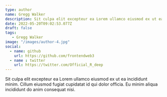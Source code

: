 ```yaml
---
type: author
name: Gregg Walker
description: Sit culpa elit excepteur ea Lorem ullamco eiusmod ex ut ea incididunt minim. Cillum eiusmod fugiat cupidatat.
date: 2022-05-20T09:02:53.077Z
draft: false
tags: 
   - Gregg Walker
image: "/images/author-4.jpg"
social:
  - name: github
    url: https://github.com/frontendweb3
  - name : twitter
    url: https://twitter.com/Official_R_deep
---
```

Sit culpa elit excepteur ea Lorem ullamco eiusmod ex ut ea incididunt minim. Cillum eiusmod fugiat cupidatat id qui dolor officia. Eu minim aliqua incididunt do anim consequat nisi.


